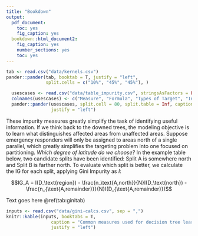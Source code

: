 ```yaml
---
title: "Bookdown"
output:
  pdf_document:
    toc: yes
    fig_caption: yes
  bookdown::html_document2:
    fig_caption: yes
    number_sections: yes
    toc: yes
---
```


```r
tab <- read.csv("data/kernels.csv")
pander::pander(tab, booktab = T, justify = "left",
               split.cells = c("10%", "45%", "45%"), )

```


```r
  usescases <- read.csv("data/table_impurity.csv", stringsAsFactors = FALSE)
  colnames(usescases) <- c("Measure", "Formula", "Types of Target", "Interpretation")
  pander::pander(usescases, split.cell = 80, split.table = Inf, caption = "Measures used for attribute tests", 
                 justify = "left")

```



These impurity measures greatly simplify the task of identifying useful information. If we think back to the downed trees, the modeling objective is to learn what distinguishes affected areas from unaffected areas. Suppose emergency responders will only be assigned to areas north of a single parallel, which greatly simplifies the targeting problem into one focused on partitioning. *Which degree of latitude do we choose?* In the example table below, two candidate splits have been identified: Split A is somewhere north and Split B is farther north. To evaluate which split is better, we calculate the IG for each split, applying Gini Impurity as $I$:

$$IG_A = I(D_\text{region})  - \frac{n_\text{A,north}}{N}I(D_\text{north}) - \frac{n_{\text{A,remainder}}}{N}I(D_{\text{A,remainder}})$$

Text goes here \@ref(tab:ginitab)

```r
inputs <- read.csv("data/gini-calcs.csv", sep = ",")
knitr::kable(inputs, booktabs = T,
                 caption = "Common measures used for decision tree learning attribute tests.", 
                 justify = "left")
```


